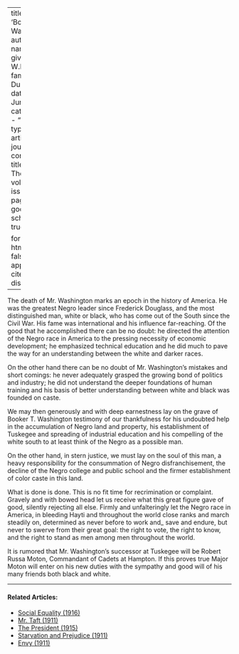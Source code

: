 
---
title: 'Booker T. Washington'
author:
  - name:
      given: W.E.B.
      family: Du Bois
date: Jun. 1915
categories: 
  - ""
citation: 
  type: article-journal
  container-title: The Crisis
  volume: 11
  issue: 2
  page: 82
google-scholar: true

format:
  html:
    toc: false
    appendix-cite-as: display
---


<!--![Booker T. Washington](https://upload.wikimedia.org/wikipedia/commons/1/1b/Booker_T_Washington_retouched_flattened-crop.jpg)-->

The death of Mr. Washington marks an epoch in the history of America. He was the greatest Negro leader since Frederick Douglass, and the most distinguished man, white or black, who has come out of the South since the Civil War. His fame was international and his influence far-reaching. Of the good that he accomplished there can be no doubt: he directed the attention of the Negro race in America to the pressing necessity of economic development; he emphasized technical education and he did much to pave the way for an understanding between the white and darker races.

On the other hand there can be no doubt of Mr. Washington's mistakes and short comings: he never adequately grasped the growing bond of politics and industry; he did not understand the deeper foundations of human training and his basis of better understanding between white and black was founded on caste.

We may then generously and with deep earnestness lay on the grave of Booker T. Washington testimony of our thankfulness for his undoubted help in the accumulation of Negro land and property, his establishment of Tuskegee and spreading of industrial education and his compelling of the white south to at least think of the Negro as a possible man.

On the other hand, in stern justice, we must lay on the soul of this man, a heavy responsibility for the consummation of Negro disfranchisement, the decline of the Negro college and public school and the firmer establishment of color caste in this land.

What is done is done. This is no fit time for recrimination or complaint. Gravely and with bowed head let us receive what this great figure gave of good, silently rejecting all else. Firmly and unfalteringly let the Negro race in America, in bleeding Hayti and throughout the world close ranks and march steadily on, determined as never before to work and_ save and endure, but never to swerve from their great goal: the right to vote, the right to know, and the right to stand as men among men throughout the world.

It is rumored that Mr. Washington's successor at Tuskegee will be Robert Russa Moton, Commandant of Cadets at Hampton. If this proves true Major Moton will enter on his new duties with the sympathy and good will of his many friends both black and white.

<!-- Similar articles start here -->

<hr>
#### Related Articles:

* [Social Equality (1916)](/Volumes/12/01/social_equality.html)
* [Mr. Taft (1911)](/Volumes/02/06/taft.html)
* [The President (1915)](/Volumes/09/04/president.html)
* [Starvation and Prejudice (1911)](/Volumes/02/02/starvation_and_prejudice.html)
* [Envy (1911)](/Volumes/01/03/envy.html)

<!-- Similar articles end here -->
